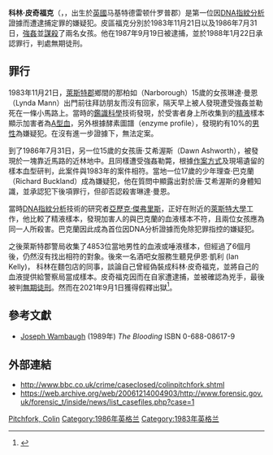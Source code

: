 '''科林·皮奇福克'''（{{lang|en|'''Colin Pitchfork'''}}，{{bd|1961年}}，出生於[[英國|英國]]马基特德雷顿什罗普郡）是第一位因[[DNA指紋分析|DNA指紋分析]]證據而遭逮捕定罪的嫌疑犯。皮區福克分別於1983年11月21日以及1986年7月31日，[[強姦|強姦]]並[[謀殺|謀殺]]了兩名女孩。他在1987年9月19日被逮捕，並於1988年1月22日承認罪行，判處無期徒刑。

== 罪行 ==
1983年11月21日，[[萊斯特郡|萊斯特郡]]鄉間的那柏如（Narborough）15歲的女孩琳達·曼恩（Lynda Mann）出門前往拜訪朋友而沒有回家，隔天早上被人發現遭受強姦並勒死在一條小馬路上。當時的[[司法科學|鑑識科學]]技術發現，於受害者身上所收集到的[[精液|精液]]樣本顯示加害者為[[血型|A型血]]，另外根據酵素圖譜（enzyme profile），發現約有10%的[[男性|男性]]為嫌疑犯。在沒有進一步證據下，無法定案。

到了1986年7月31日，另一位15歲的女孩唐·艾希渥斯（Dawn Ashworth），被發現於一塊靠近馬路的近林地中。且同樣遭受強姦勒斃，根據[[作案方式|作案方式]]及現場遺留的樣本血型研判，此案件與1983年的案件相符。當地一位17歲的少年理查·巴克蘭（Richard Buckland）成為嫌疑犯，他在質問中顯露出對於唐·艾希渥斯的身體知識，並承認犯下後項罪行，但卻否認殺害琳達·曼恩。

當時[[DNA指紋分析|DNA指紋分析]]技術的研究者[[亞歷克·傑弗里斯|亞歷克·傑弗里斯]]，正好在附近的[[萊斯特大學|萊斯特大學]]工作，他比較了精液樣本，發現加害人的與巴克蘭的血液樣本不符，且兩位女孩應為同一人所殺害。巴克蘭因此成為首位因DNA分析證據而免除犯罪指控的嫌疑犯。

之後萊斯特郡警局收集了4853位當地男性的血液或唾液樣本，但經過了6個月後，仍然沒有找出相符的對象。後來一名酒吧女服務生聽見伊恩·凱利 (Ian Kelly)， 科林在麵包店的同事，談論自己曾經偽裝成科林·皮奇福克，並將自己的血液提供給警察局當成樣本。皮奇福克因而在自家遭逮捕，並被確認為兇手，最後被判[[無期徒刑|無期徒刑]]。然而在2021年9月1日獲得假釋出獄<ref>{{cite news |date=1 September 2021| title=Double child killer Colin Pitchfork has been released from prison |work=The Daily Telegraph |url=https://www.telegraph.co.uk/news/2021/09/01/double-child-killer-colin-pitchfork-has-released-prison/ |access-date=1 September 2021}}</ref>。

==參考文獻==
* [[Joseph_Wambaugh|Joseph Wambaugh]] (1989年) ''The Blooding'' ISBN 0-688-08617-9

==外部連結==
* http://www.bbc.co.uk/crime/caseclosed/colinpitchfork.shtml
* https://web.archive.org/web/20061214004903/http://www.forensic.gov.uk/forensic_t/inside/news/list_casefiles.php?case=1

[[Category:英國罪犯|Pitchfork, Colin]]
[[Category:1986年英格兰|Category:1986年英格兰]]
[[Category:1983年英格兰|Category:1983年英格兰]]